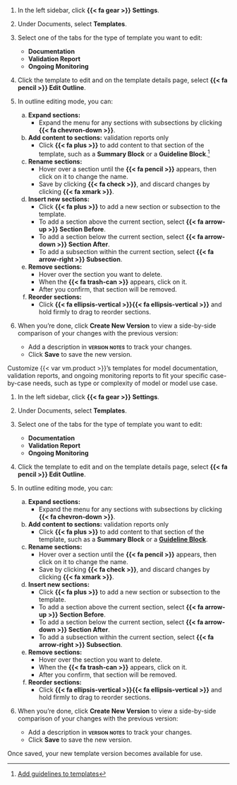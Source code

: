 :::: {.content-visible unless-format="revealjs"}
1. In the left sidebar, click **{{< fa gear >}} Settings**. 

1. Under Documents, select **Templates**.

1. Select one of the tabs for the type of template you want to edit: 

   - **Documentation** 
   - **Validation Report**
   - **Ongoing Monitoring**

1. Click the template to edit and on the template details page, select **{{< fa pencil >}} Edit Outline**. 

1. In outline editing mode, you can: 

   a. **Expand sections:**
      - Expand the menu for any sections with subsections by clicking **{{< fa chevron-down >}}**.

   a. **Add content to sections:** [validation reports only]{.smallercaps .pink}
      - Click **{{< fa plus >}}** to add content to that section of the template, such as a **Summary Block** or a **Guideline Block**.^[[Add guidelines to templates](/guide/model-validation/manage-validation-guidelines.qmd#add-guidelines-to-templates)]

   a. **Rename sections:** 
      - Hover over a section until the **{{< fa pencil >}}** appears, then click on it to change the name. 
      - Save by clicking **{{< fa check >}}**, and discard changes by clicking **{{< fa xmark >}}**.

   a. **Insert new sections:** 
      - Click **{{< fa plus >}}** to add a new section or subsection to the template.
      - To add a section above the current section, select **{{< fa arrow-up >}} Section Before**.
      - To add a section below the current section, select **{{< fa arrow-down >}} Section After**.
      - To add a subsection within the current section, select **{{< fa arrow-right >}} Subsection**.

   a. **Remove sections:**
      - Hover over the section you want to delete. 
      - When the **{{< fa trash-can >}}** appears, click on it. 
      - After you confirm, that section will be removed. 

   a. **Reorder sections:** 
      - Click **{{< fa ellipsis-vertical >}}{{< fa ellipsis-vertical >}}** and hold firmly to drag to reorder sections.

1. When you're done, click **Create New Version** to view a side-by-side comparison of your changes with the previous version:
   - Add a description in **[version notes]{.smallcaps}** to track your changes.
   - Click **Save** to save the new version.

::::

:::: {.content-hidden unless-format="revealjs"}
Customize {{< var vm.product >}}'s templates for model documentation, validation reports, and ongoing monitoring reports to fit your specific case-by-case needs, such as type or complexity of model or model use case.

1. In the left sidebar, click **{{< fa gear >}} Settings**. 

1. Under Documents, select **Templates**.

1. Select one of the tabs for the type of template you want to edit: 

   - **Documentation** 
   - **Validation Report**
   - **Ongoing Monitoring**

1. Click the template to edit and on the template details page, select **{{< fa pencil >}} Edit Outline**. 

1. In outline editing mode, you can: 

   a. **Expand sections:**
      - Expand the menu for any sections with subsections by clicking **{{< fa chevron-down >}}**.

   a. **Add content to sections:** [validation reports only]{.smallercaps}
      - Click **{{< fa plus >}}** to add content to that section of the template, such as a **Summary Block** or a [**Guideline Block**](/guide/model-validation/manage-validation-guidelines.qmd#add-guidelines-to-templates){target="_blank"}.

   a. **Rename sections:** 
      - Hover over a section until the **{{< fa pencil >}}** appears, then click on it to change the name. 
      - Save by clicking **{{< fa check >}}**, and discard changes by clicking **{{< fa xmark >}}**.

   a. **Insert new sections:** 
      - Click **{{< fa plus >}}** to add a new section or subsection to the template.
      - To add a section above the current section, select **{{< fa arrow-up >}} Section Before**.
      - To add a section below the current section, select **{{< fa arrow-down >}} Section After**.
      - To add a subsection within the current section, select **{{< fa arrow-right >}} Subsection**.

   a. **Remove sections:**
      - Hover over the section you want to delete. 
      - When the **{{< fa trash-can >}}** appears, click on it. 
      - After you confirm, that section will be removed. 

   a. **Reorder sections:** 
      - Click **{{< fa ellipsis-vertical >}}{{< fa ellipsis-vertical >}}** and hold firmly to drag to reorder sections.

1. When you're done, click **Create New Version** to view a side-by-side comparison of your changes with the previous version:
   - Add a description in **[version notes]{.smallcaps}** to track your changes.
   - Click **Save** to save the new version.

::::

Once saved, your new template version becomes available for use.
